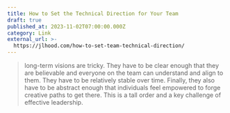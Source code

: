 ```yaml
---
title: How to Set the Technical Direction for Your Team
draft: true
published_at: 2023-11-02T07:00:00.000Z
category: Link
external_url: >-
  https://jlhood.com/how-to-set-team-technical-direction/
---
```


> long-term visions are tricky. They have to be clear enough that they are believable and everyone on the team can understand and align to them. They have to be relatively stable over time. Finally, they also have to be abstract enough that individuals feel empowered to forge creative paths to get there. This is a tall order and a key challenge of effective leadership.
